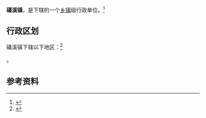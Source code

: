 {{中国乡级行政区|61/03/04/103/000}}

'''磻溪镇'''，是{{PRC admin/fullname|61/03/04/103/000|3}}下辖的一个[[乡镇|乡镇]]级行政单位。<ref>{{PRC admin/ref sgc|{{PRC admin/parent|61/03/04/103/000}}}}</ref>

== 行政区划 ==

磻溪镇下辖以下地区：<ref>{{PRC admin/ref sgc|61/03/04/103/000}}</ref>

{{PRC admin/children|61/03/04/103/000}}。

== 参考资料 ==

{{reflist}}

{{行政区划小作品}}
{{PRC admin/navcat|61/03/04/103/000}}